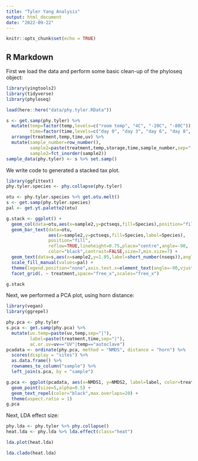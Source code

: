 ```yaml
---
title: "Tyler Yang Analysis"
output: html_document
date: "2022-09-22"
---
```


```r
knitr::opts_chunk$set(echo = TRUE)

```

## R Markdown
First we load the data and perform some basic clean-up of the phyloseq object:

```r
library(yingtools2)
library(tidyverse)
library(phyloseq)

load(here::here("data/phy.tyler.RData"))

s <- get.samp(phy.tyler) %>%
  mutate(temp=factor(temp,levels=c("room temp", "4C", "-20C", "-80C")),
         time=factor(time,levels=c("day 0", "day 3", "day 6", "day 8", "day 9", "day 11"))) %>%
  arrange(treatment,temp,time,uv) %>%
  mutate(sample_number=row_number(),
         sample2=paste(treatment,temp,storage,time,sample_number,sep="|"),
         sample2=fct_inorder(sample2))
sample_data(phy.tyler) <- s %>% set.samp()
```

We write code to generated a stacked tax plot.

```r
library(ggfittext)
phy.tyler.species <- phy.collapse(phy.tyler)

otu <- phy.tyler.species %>% get.otu.melt()
s <- get.samp(phy.tyler.species)
pal <- get.yt.palette2(otu)

g.stack <- ggplot() +
  geom_col(data=otu,aes(x=sample2,y=pctseqs,fill=Species),position="fill") +
  geom_bar_text(data=otu,
                aes(x=sample2,y=pctseqs,fill=Species,label=Species),
                position="fill",
                reflow=TRUE,lineheight=0.75,place="centre",angle=-90,
                color="black",contrast=FALSE,size=7,min.size=7) +
  geom_text(data=s,aes(x=sample2,y=1.05,label=short_number(nseqs)),angle=-90) +
  scale_fill_manual(values=pal) +
  theme(legend.position="none",axis.text.x=element_text(angle=-90,vjust=0.5,hjust=0.5)) +
  facet_grid(. ~ treatment,space="free_x",scales="free_x")

g.stack

```


Next, we performed a PCA plot, using horn distance:
```r
library(vegan)
library(ggrepel)

phy.pca <- phy.tyler
s.pca <- get.samp(phy.pca) %>%
  mutate(uv.temp=paste(uv,temp,sep="|"),
         label=paste(treatment,time,sep="|"),
         ac.or.uv=uv=="UV"|temp=="autoclave")
pcadata <- ordinate(phy.pca, method = "NMDS", distance = "horn") %>%
  scores(display = "sites") %>%
  as.data.frame() %>%
  rownames_to_column("sample") %>%
  left_join(s.pca, by = "sample")

g.pca <- ggplot(pcadata, aes(x=NMDS1, y=NMDS2, label=label, color=treatment)) +
  geom_point(size=5,alpha=0.5) +
  geom_text_repel(color="black",max.overlaps=20) +
  theme(aspect.ratio = 1)
g.pca
```

Next, LDA effect size:
```r
phy.lda <- phy.tyler %>% phy.collapse()
heat.lda <- phy.lda %>% lda.effect(class="heat")

lda.plot(heat.lda)

lda.clado(heat.lda)

```
